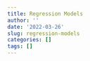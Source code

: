 ```yaml
---
title: Regression Models
author: ''
date: '2022-03-26'
slug: regression-models
categories: []
tags: []
---
```

```r

```













